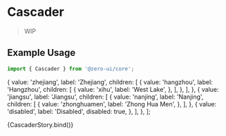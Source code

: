 
<Meta title="Components/Forms/Cascader" component={[Cascader]} argTypes={{}} />


# Cascader

> WIP

## Example Usage

```jsx
import { Cascader } from '@zero-ui/core';
```

  {
    value: 'zhejiang',
    label: 'Zhejiang',
    children: [
      {
        value: 'hangzhou',
        label: 'Hangzhou',
        children: [
          {
            value: 'xihu',
            label: 'West Lake',
          },
        ],
      },
    ],
  },
  {
    value: 'jiangsu',
    label: 'Jiangsu',
    children: [
      {
        value: 'nanjing',
        label: 'Nanjing',
        children: [
          {
            value: 'zhonghuamen',
            label: 'Zhong Hua Men',
          },
        ],
      },
      {
        value: 'disabled',
        label: 'Disabled',
        disabled: true,
      },
    ],
  },
];

<Canvas columns={2} withSource="close">
  <Story
    name="Cascader"
    args={{
      colorScheme: 'amber',
      options,
    }}
  >
    {CascaderStory.bind()}
  </Story>
</Canvas>

<ArgsTable of={Cascader} />
